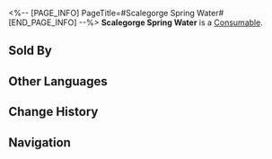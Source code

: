 <%-- [PAGE_INFO]
PageTitle=#Scalegorge Spring Water#
[END_PAGE_INFO] --%>
{{Item Infobox
|id          = 408406
|image       = Item Scalegorge Spring Water.png
|type        = Consumable
|invCategory = Consumables
|rarity      = 2
|effect      = Upon use, immediately regenerates 30% of Max Energy for a single ally.
|description = Natural drinking water from the Scalegorge Waterscape.<br />It doesn't say it's a zero-calorie drink, and it looks like it has zero calories, but its calories are incredibly high.
|source1     = [[Vending Machine]]
}}
{{Description|''"Colorless and tasteless like spring water, yet high in sugar and fat like milk tea. It minimizes the guilt you feel when consuming calories."''}}
'''Scalegorge Spring Water''' is a [[Consumable]].

==Sold By==
{{Shop Availability}}

==Other Languages==
{{Other Languages
|en   = Scalegorge Spring Water
|zhs  = 鳞渊冰泉
|zht  = 鱗淵冰泉
|ja   = 鱗淵氷泉
|ko   = 인연 얼음샘
|es   = Agua del Desfiladero
|fr   = Eau de source du Royaume de l'abysse écailleux
|ru   = Ключевая вода из Чешуйчатого ущелья
|th   = Scalegorge Spring Water
|vi   = Suối Băng Lân Uyên
|de   = Walstromwasser
|id   = Scalegorge Spring Water
|pt   = Água da Fonte do Desfiladeiro Escamado
}}

==Change History==
{{Change History|2.0}}

==Navigation==
{{Consumable Navbox}}
